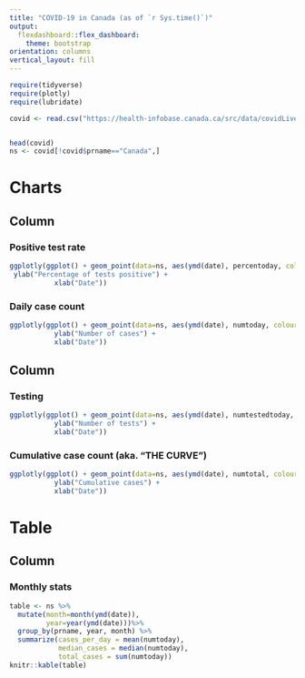 ```yaml
---
title: "COVID-19 in Canada (as of `r Sys.time()`)"
output: 
  flexdashboard::flex_dashboard:
    theme: bootstrap
orientation: columns
vertical_layout: fill
---
```

  

```r
require(tidyverse)
require(plotly)
require(lubridate)

covid <- read.csv("https://health-infobase.canada.ca/src/data/covidLive/covid19-download.csv")


head(covid)
ns <- covid[!covid$prname=="Canada",]

```


Charts
=======================================================================

Column 
-----------------------------------------------------------------------

### Positive test rate

```r
ggplotly(ggplot() + geom_point(data=ns, aes(ymd(date), percentoday, colour=prname)) + geom_line(data=ns, aes(ymd(date), percentoday, colour=prname, group=prname)) +
 ylab("Percentage of tests positive") +
           xlab("Date"))
```

### Daily case count

```r
ggplotly(ggplot() + geom_point(data=ns, aes(ymd(date), numtoday, colour=prname)) + geom_line(data=ns, aes(ymd(date), numtoday, colour=prname, group=prname)) +
           ylab("Number of cases") +
           xlab("Date"))

```


Column 
-----------------------------------------------------------------------

### Testing 

```r
ggplotly(ggplot() + geom_point(data=ns, aes(ymd(date), numtestedtoday, colour=prname)) + geom_line(data=ns, aes(ymd(date), numtestedtoday, group=prname, colour=prname)) +
           ylab("Number of tests") +
           xlab("Date"))
```


### Cumulative case count (aka. "THE CURVE")

```r
ggplotly(ggplot() + geom_point(data=ns, aes(ymd(date), numtotal, colour=prname)) + geom_line(data=ns, aes(ymd(date), numtotal, colour=prname)) +
           ylab("Cumulative cases") +
           xlab("Date"))
```




Table
========================================================================

Column {data-width=400}
-------------------------------------------------------------------------

### Monthly stats

```r
table <- ns %>%
  mutate(month=month(ymd(date)),
         year=year(ymd(date)))%>%
  group_by(prname, year, month) %>%
  summarize(cases_per_day = mean(numtoday),
            median_cases = median(numtoday),
            total_cases = sum(numtoday))
knitr::kable(table)
```